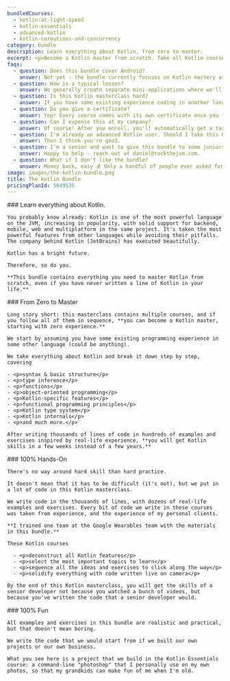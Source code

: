 ```yaml
---
bundledCourses:
  - kotlin-at-light-speed
  - kotlin-essentials
  - advanced-kotlin
  - kotlin-coroutines-and-concurrency
category: bundle
description: Learn everything about Kotlin, from zero to master.
excerpt: <p>Become a Kotlin master from scratch. Take all Kotlin courses at a discount, write thousands of lines of code, and become one of the top developers in weeks instead of years.</p>
faqs:
  - question: Does this bundle cover Android?
    answer: Not yet - the bundle currently focuses on Kotlin mastery as a language, so that you can apply these skills on any platform, including Android of course!
  - question: How is a typical lesson?
    answer: We generally create separate mini-applications where we'll explore a certain feature of the Kotlin language, with examples and exercises. Each lesson is about 10-30 mins long.
  - question: Is this Kotlin masterclass hard?
    answer: If you have some existing experience coding in another language, this bundle will give you a consistent brain stretch, but not so much that you burn out. If you're stuck on something, we're happy to help in our private community.
  - question: Do you give a certificate?
    answer: Yep! Every course comes with its own certificate once you finish it, so that you can reimburse this bundle with your employer or get a Kotlin job.
  - question: Can I expense this at my company?
    answer: Of course! After you enroll, you'll automatically get a tax-compliant receipt which you can use to reimburse this course with your employer.
  - question: I'm already an advanced Kotlin user. Should I take this bundle?
    answer: Then I think you're good.
  - question: I'm a senior and want to give this bundle to some juniors in my team, can I audit this bundle?
    answer: Happy to help - reach out at daniel@rockthejvm.com.
  - question: What if I don't like the bundle?
    answer: Money back, easy 💰 Only a handful of people ever asked for a refund on the entire site of 20+ courses, just to give you an idea.
image: images/the-kotlin-bundle.png
title: The Kotlin Bundle
pricingPlanId: 5649535
---
```



<CourseLayout>
  <Fragment slot="goal">
    ### Learn everything about Kotlin.

    You probably know already: Kotlin is one of the most powerful language on the JVM, increasing in popularity, with solid support for backend, mobile, web and multiplatform in the same project. It's taken the most powerful features from other languages while avoiding their pitfalls. The company behind Kotlin (JetBrains) has executed beautifully.

    Kotlin has a bright future.

    Therefore, so do you.

    **This bundle contains everything you need to master Kotlin from scratch, even if you have never written a line of Kotlin in your life.**

  </Fragment>
  <Fragment slot="feature1">
    ### From Zero to Master

    Long story short: this masterclass contains multiple courses, and if you follow all of them in sequence, **you can become a Kotlin master, starting with zero experience.**

    We start by assuming you have some existing programming experience in some other language (could be anything).

    We take everything about Kotlin and break it down step by step, covering

    - <p>syntax & basic structure</p>
    - <p>type inference</p>
    - <p>functions</p>
    - <p>object-oriented programming</p>
    - <p>Kotlin-specific features</p>
    - <p>functional programming principles</p>
    - <p>Kotlin type system</p>
    - <p>Kotlin internals</p>
    - <p>and much more.</p>

    After writing thousands of lines of code in hundreds of examples and exercises inspired by real-life experience, **you will get Kotlin skills in a few weeks instead of a few years.**

  </Fragment>
  <Fragment slot="feature2">
    ### 100% Hands-On

    There's no way around hard skill than hard practice.

    It doesn't mean that it has to be difficult (it's not), but we put in a lot of code in this Kotlin masterclass.

    We write code in the thousands of lines, with dozens of real-life examples and exercises. Every bit of code we write in these courses was taken from experience, and the experience of my personal clients.

    **I trained one team at the Google Wearables team with the materials in this bundle.**

    These Kotlin courses

      - <p>deconstruct all Kotlin features</p>
      - <p>select the most important topics to learn</p>
      - <p>sequence all the ideas and exercises to click along the way</p>
      - <p>solidify everything with code written live on camera</p>

    By the end of this Kotlin masterclass, you will get the skills of a senior developer not because you watched a bunch of videos, but because you've written the code that a senior developer would.

  </Fragment>
  <Fragment slot="feature3">
    ### 100% Fun

    All examples and exercises in this bundle are realistic and practical, but that doesn't mean boring.

    We write the code that we would start from if we built our own projects or our own business.

    What you see here is a project that we build in the Kotlin Essentials course: a command-line "photoshop" that I personally use on my own photos, so that my grandkids can make fun of me when I'm old.

  </Fragment>
</CourseLayout>
